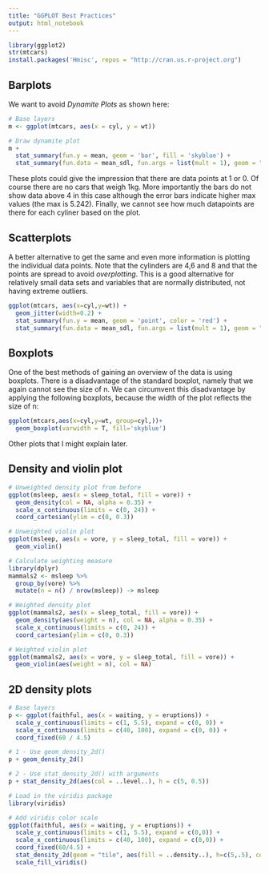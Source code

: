 ```yaml
---
title: "GGPLOT Best Practices"
output: html_notebook
---
```


```r
library(ggplot2)
str(mtcars)
install.packages('Hmisc', repos = "http://cran.us.r-project.org")
```


## Barplots

We want to avoid _Dynamite Plots_ as shown here:
```r
# Base layers
m <- ggplot(mtcars, aes(x = cyl, y = wt))

# Draw dynamite plot
m +
  stat_summary(fun.y = mean, geom = 'bar', fill = 'skyblue') +
  stat_summary(fun.data = mean_sdl, fun.args = list(mult = 1), geom = "errorbar", width = 0.1)
```
These plots could give the impression that there are data points at 1 or 0. Of course there are no cars that weigh 1kg. More importantly the bars do not show data above 4 in this case although the error bars indicate higher max values (the max is 5.242). Finally, we cannot see how much datapoints are there for each cyliner based on the plot.


## Scatterplots
A better alternative to get the same and even more information is plotting the individual data points. Note that the cylinders are 4,6 and 8 and that the points are spread to avoid _overplotting_. This is a good alternative for relatively small data sets and variables that are normally distributed, not having extreme outliers. 

```r
ggplot(mtcars, aes(x=cyl,y=wt)) +
  geom_jitter(width=0.2) +
  stat_summary(fun.y = mean, geom = 'point', color = 'red') +
  stat_summary(fun.data = mean_sdl, fun.args = list(mult = 1), geom = "errorbar", width = 0.2, col='red')
```

## Boxplots
One of the best methods of gaining an overview of the data is using boxplots. There is a disadvantage of the standard boxplot, namely that we again cannot see the size of n. We can circumvent this disadvantage by applying the following boxplots, because the width of the plot reflects the size of n:

```r
ggplot(mtcars,aes(x=cyl,y=wt, group=cyl,))+
  geom_boxplot(varwidth = T, fill='skyblue')
```

Other plots that I might explain later.

## Density and violin plot
```r
# Unweighted density plot from before
ggplot(msleep, aes(x = sleep_total, fill = vore)) +
  geom_density(col = NA, alpha = 0.35) +
  scale_x_continuous(limits = c(0, 24)) +
  coord_cartesian(ylim = c(0, 0.3))

# Unweighted violin plot
ggplot(msleep, aes(x = vore, y = sleep_total, fill = vore)) +
  geom_violin()

# Calculate weighting measure
library(dplyr)
mammals2 <- msleep %>%
  group_by(vore) %>%
  mutate(n = n() / nrow(msleep)) -> msleep

# Weighted density plot
ggplot(mammals2, aes(x = sleep_total, fill = vore)) +
  geom_density(aes(weight = n), col = NA, alpha = 0.35) +
  scale_x_continuous(limits = c(0, 24)) +
  coord_cartesian(ylim = c(0, 0.3))

# Weighted violin plot
ggplot(mammals2, aes(x = vore, y = sleep_total, fill = vore)) +
  geom_violin(aes(weight = n), col = NA)
```

## 2D density plots
```r
# Base layers
p <- ggplot(faithful, aes(x = waiting, y = eruptions)) +
  scale_y_continuous(limits = c(1, 5.5), expand = c(0, 0)) +
  scale_x_continuous(limits = c(40, 100), expand = c(0, 0)) +
  coord_fixed(60 / 4.5)

# 1 - Use geom_density_2d()
p + geom_density_2d()

# 2 - Use stat_density_2d() with arguments
p + stat_density_2d(aes(col = ..level..), h = c(5, 0.5))
```

```r
# Load in the viridis package
library(viridis)

# Add viridis color scale
ggplot(faithful, aes(x = waiting, y = eruptions)) +
  scale_y_continuous(limits = c(1, 5.5), expand = c(0,0)) +
  scale_x_continuous(limits = c(40, 100), expand = c(0,0)) +
  coord_fixed(60/4.5) +
  stat_density_2d(geom = "tile", aes(fill = ..density..), h=c(5,.5), contour = FALSE) +
  scale_fill_viridis()
```

